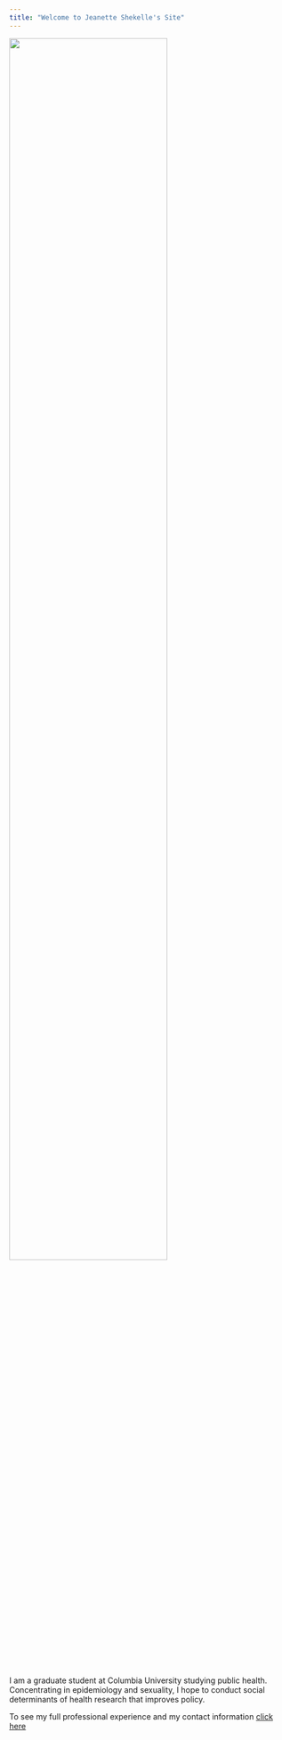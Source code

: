 ```yaml
---
title: "Welcome to Jeanette Shekelle's Site"
---
```



<img src="images/1396935_10153481061943009_8485050370946376368_o.jpeg" style="width:75%">

I am a graduate student at Columbia University studying public health. Concentrating in epidemiology and sexuality, I hope to conduct social determinants of health research that improves policy. 

To see my full professional experience and my contact information [click here](about.html)
